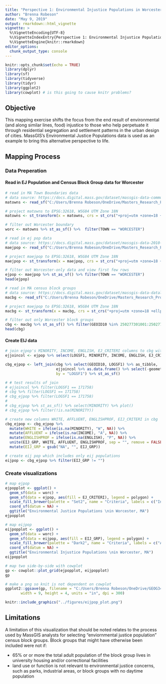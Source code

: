 ```yaml
---
title: "Perspective 1: Environmental Injustice Populations in Worcester, MA"
author: "Brenna Robeson"
date: "May 9, 2019"
output: rmarkdown::html_vignette
vignette: >
  %\VignetteEncoding{UTF-8}
  %\VignetteIndexEntry{Perspective 1: Environmental Injustice Populations in Worcester, MA}
  %\VignetteEngine{knitr::rmarkdown}
editor_options: 
  chunk_output_type: console
---
```


```r
knitr::opts_chunk$set(echo = TRUE)
library(dplyr)
library(sf)
library(tidyverse)
library(tidyr)
library(ggplot2)
library(cowplot) # is this going to cause knitr problems?
```

## Objective

This mapping exercise shifts the focus from the end result of environmental (and along similar lines, food) injustice to those who help perpetuate it through residential segregation and settlement patterns in the urban design of cities. MassGIS's Environmental Justice Populations data is used as an example to bring this alternative perspective to life. 

## Mapping Process

### Data Preperation

#### Read in EJ Population and Census Block Group data for Worcester
```r
# read in MA Town Boundaries data
# data source: https://docs.digital.mass.gov/dataset/massgis-data-community-boundaries-towns-survey-points
matowns <- read_sf("C:/Users/Brenna Robeson/OneDrive/Masters_Research_Project/Empirics/GIS_Analysis/extdata/TOWNS_POLY.shp") 

# project matowns to EPSG:32618, WSG84 UTM Zone 18N
matowns <- st_transform(x = matowns, crs = st_crs("+proj=utm +zone=18 +ellps=WGS84 +datum=WGS84 +units=m +no_defs"))

# filter out Worcester boundary
worc <- matowns %>% st_as_sf() %>%  filter(TOWN == "WORCESTER")

# read in ej pop data
# data source: https://docs.digital.mass.gov/dataset/massgis-data-2010-us-census-environmental-justice-populations
maejpop <- read_sf("C:/Users/Brenna Robeson/OneDrive/Masters_Research_Project/Empirics/GIS_Analysis/extdata/EJ_POLY.shp")

# project maejpop to EPSG:32618, WSG84 UTM Zone 18N
maejpop <- st_transform(x = maejpop, crs = st_crs("+proj=utm +zone=18 +ellps=WGS84 +datum=WGS84 +units=m +no_defs"))

# filter out Worcester-only data and view first few rows
ejpop <- maejpop %>% st_as_sf() %>% filter(TOWN == "WORCESTER")
head(ejpop)

# read in MA census block groups
# data source: https://docs.digital.mass.gov/dataset/massgis-data-datalayers-2010-us-census?_ga=2.217715734.1671376923.1557296954-1576956268.1544722457
macbg <- read_sf("C:/Users/Brenna Robeson/OneDrive/Masters_Research_Project/Empirics/GIS_Analysis/extdata/CENSUS2010BLOCKGROUPS_POLY.shp") 

# project maejpop to EPSG:32618, WSG84 UTM Zone 18N
macbg <- st_transform(x = macbg, crs = st_crs("+proj=utm +zone=18 +ellps=WGS84 +datum=WGS84 +units=m +no_defs"))

# filter out only Worcester block groups
cbg <- macbg %>% st_as_sf() %>% filter(GEOID10 %in% 250277301001:250277331022)
head(cbg)
```

#### Create EIJ data
```r
# join ejpop's MINORITY, INCOME, ENGLISH, EJ_CRITERI columns to cbg with LOGSF1
ejjoincol <- ejpop %>% select(LOGSF1, MINORITY, INCOME, ENGLISH, EJ_CRITERI) 

cbg_ejpop <- left_join(cbg %>% select(GEOID10, LOGSF1) %>% as_tibble, 
                       ejjoincol %>% as.data.frame() %>% select(-geometry), 
                       by = "LOGSF1") %>% st_as_sf()

# # test results of join
# ejjoincol %>% filter(LOGSF1 == 171758)
# cbg %>% filter(LOGSF1 == 171758)
# cbg_ejpop %>% filter(LOGSF1 == 171758)
# 
# cbg_ejpop %>% st_as_sf() %>% select(MINORITY) %>% plot()
# cbg_ejpop %>% filter(!is.na(MINORITY))

# create new columns WHITE, AFFLUENT, ENGLISHPROF, EIJ_CRITERI in cbg
cbg_ejpop <- cbg_ejpop %>% 
  mutate(WHITE = ifelse(is.na(MINORITY), "W", NA)) %>% 
  mutate(AFFLUENT = ifelse(is.na(INCOME), "A", NA)) %>% 
  mutate(ENGLISHPROF = ifelse(is.na(ENGLISH), "P", NA)) %>% 
  unite(EIJ_GRP, WHITE, AFFLUENT, ENGLISHPROF, sep = "", remove = FALSE) %>% 
  mutate(EIJ_GRP = gsub("NA", "", EIJ_GRP)) 

# create eij pop which includes only eij populations
eijpop <- cbg_ejpop %>% filter(EIJ_GRP != "")
```

### Create visualizations

```r
# map ejpop
ejpopplot <- ggplot() +
  geom_sf(data = worc) +
  geom_sf(data = ejpop, aes(fill = EJ_CRITERI), legend = polygon) +
  scale_fill_brewer(palette = "Set2", name = "Criteria", labels = c("Income", "Minority", "Minority and English Isolation", "Minority and Income", "Minority, Income, and English Isolation")) + 
  coord_sf(datum = NA) +
  ggtitle("Environmental Justice Populations \nin Worcester, MA")
ejpopplot

# map eijpop
eijpopplot <- ggplot() +
  geom_sf(data = worc) +
  geom_sf(data = eijpop, aes(fill = EIJ_GRP), legend = polygon) +
  scale_fill_brewer(palette = "Dark2", name = "Criteria", labels = c("Affluent", "Affluent and English Proficient", "English Proficient", "White, Affluent, and English Proficient", "White and English Proficient")) + 
  coord_sf(datum = NA) +
  ggtitle("Environmental Injustice Populations \nin Worcester, MA") 
eijpopplot
```
```r

# map two side-by-side with cowplot
gp <- cowplot::plot_grid(ejpopplot, eijpopplot)
gp

# make a png so knit is not dependent on cowplot
ggplot2::ggsave(gp, filename = "C:/Users/Brenna Robeson/OneDrive/GEOG346/worcfoodaccess/figures/eijpop_plot.png", 
       width = 9, height = 4, units = "in", dpi = 300)
```

```r
knitr::include_graphics("../figures/eijpop_plot.png")
```

## Limitations

A limitation of this visualization that should be noted relates to the process used by MassGIS analysts for selecting "enviornmental justice population" census block groups. Block groups that might have otherwise been included were not if: 

* 65% or or more the total adult population of the block group lives in university housing and/or correctional facilities
* land use or function is not relevant to environmental justice concerns, such as parks, industrial areas, or block groups with no daytime population



